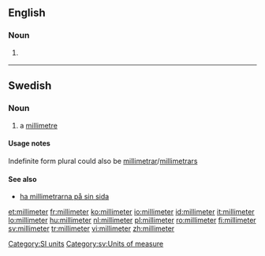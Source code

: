 ==English==

===Noun===
{{en-noun}}

# {{US}} {{alternative spelling of|[[millimetre]]}}
<!--Put translations at millimetre-->

[[Category:SI units]]

----

==Swedish==

===Noun===
{{sv-noun-irreg-c|2=millimetern|3=millimeter|4=millimeterna}}

# a [[millimetre]]

====Usage notes====
Indefinite form plural could also be [[millimetrar]]/[[millimetrars]]

====See also====
* [[ha millimetrarna på sin sida]]

[[Category:sv:Units of measure]]

[[et:millimeter]]
[[fr:millimeter]]
[[ko:millimeter]]
[[io:millimeter]]
[[id:millimeter]]
[[it:millimeter]]
[[lo:millimeter]]
[[hu:millimeter]]
[[nl:millimeter]]
[[pl:millimeter]]
[[ro:millimeter]]
[[fi:millimeter]]
[[sv:millimeter]]
[[tr:millimeter]]
[[vi:millimeter]]
[[zh:millimeter]]